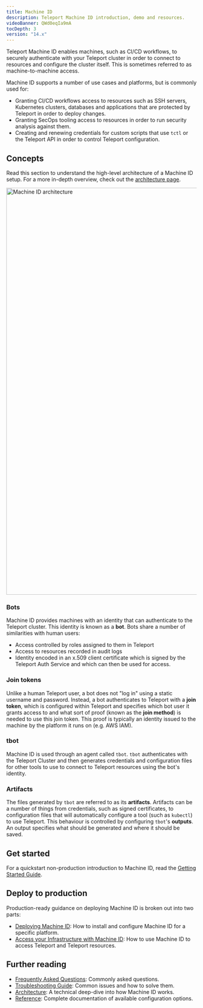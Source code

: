 ```yaml
---
title: Machine ID
description: Teleport Machine ID introduction, demo and resources.
videoBanner: QWd0eqIa9mA
tocDepth: 3
version: "14.x"
---
```


Teleport Machine ID enables machines, such as CI/CD workflows, to securely
authenticate with your Teleport cluster in order to connect to resources and
configure the cluster itself. This is sometimes referred to as
machine-to-machine access.

Machine ID supports a number of use cases and platforms, but is commonly used
for:

- Granting CI/CD workflows access to resources such as SSH servers,
  Kubernetes clusters, databases and applications that are protected by Teleport
  in order to deploy changes.
- Granting SecOps tooling access to resources in order to run security analysis
  against them.
- Creating and renewing credentials for custom scripts that use `tctl` or
  the Teleport API in order to control Teleport configuration.

## Concepts

Read this section to understand the high-level architecture of a Machine ID
setup. For a more in-depth overview, check out the [architecture
page](/docs/ver/14.x/machine-id/architecture).

<img src="/assets/architecture-diagram-882b017810.png" alt="Machine ID architecture" width="2931" height="1076" />

### Bots

Machine ID provides machines with an identity that can authenticate to the
Teleport cluster. This identity is known as a **bot**. Bots share a number of
similarities with human users:

- Access controlled by roles assigned to them in Teleport
- Access to resources recorded in audit logs
- Identity encoded in an x.509 client certificate which is signed by the
  Teleport Auth Service and which can then be used for access.

### Join tokens

Unlike a human Teleport user, a bot does not "log in" using a static username
and password. Instead, a bot authenticates to Teleport with a **join token**,
which is configured within Teleport and specifies which bot user it grants
access to and what sort of proof (known as the **join method**) is needed to use
this join token. This proof is typically an identity issued to the machine by
the platform it runs on (e.g. AWS IAM).

### tbot

Machine ID is used through an agent called `tbot`. `tbot` authenticates with the
Teleport Cluster and then generates credentials and configuration files for
other tools to use to connect to Teleport resources using the bot's identity.

### Artifacts

The files generated by `tbot` are referred to as its **artifacts**. Artifacts
can be a number of things from credentials, such as signed certificates, to
configuration files that will automatically configure a tool (such as `kubectl`)
to use Teleport. This behaviour is controlled by configuring `tbot`'s
**outputs**. An output specifies what should be generated and where it should be
saved.

## Get started

For a quickstart non-production introduction to Machine ID, read the
[Getting Started Guide](/docs/ver/14.x/machine-id/getting-started).

## Deploy to production

Production-ready guidance on deploying Machine ID is broken out into two parts:

- [Deploying Machine ID](/docs/ver/14.x/machine-id/deployment): How to install and configure
  Machine ID for a specific platform.
- [Access your Infrastructure with Machine ID](/docs/ver/14.x/machine-id/access-guides): How to use Machine ID to access
  Teleport and Teleport resources.

## Further reading

- [Frequently Asked Questions](/docs/ver/14.x/machine-id/faq): Commonly asked questions.
- [Troubleshooting Guide](/docs/ver/14.x/machine-id/troubleshooting): Common issues and how to solve
  them.
- [Architecture](/docs/ver/14.x/machine-id/architecture): A technical deep-dive into how Machine ID
  works.
- [Reference](/docs/ver/14.x/machine-id/reference): Complete documentation of available
  configuration options.
